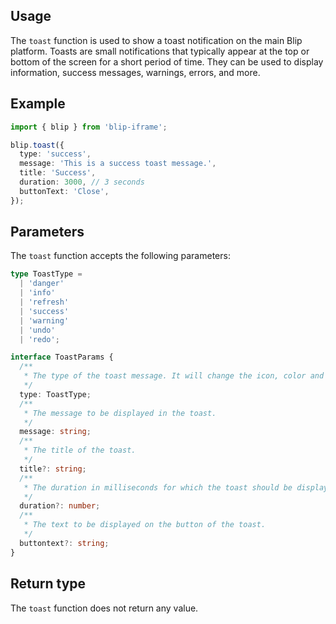 

## Usage

The `toast` function is used to show a toast notification on the main Blip platform.
Toasts are small notifications that typically appear at the top or bottom of the screen for a short period of time. They can be used to display information, success messages, warnings, errors, and more.

## Example

```ts
import { blip } from 'blip-iframe';

blip.toast({
  type: 'success',
  message: 'This is a success toast message.',
  title: 'Success',
  duration: 3000, // 3 seconds
  buttonText: 'Close',
});
```

## Parameters

The `toast` function accepts the following parameters:

```ts
type ToastType =
  | 'danger'
  | 'info'
  | 'refresh'
  | 'success'
  | 'warning'
  | 'undo'
  | 'redo';

interface ToastParams {
  /**
   * The type of the toast message. It will change the icon, color and other styles of the toast
   */
  type: ToastType;
  /**
   * The message to be displayed in the toast.
   */
  message: string;
  /**
   * The title of the toast.
   */
  title?: string;
  /**
   * The duration in milliseconds for which the toast should be displayed.
   */
  duration?: number;
  /**
   * The text to be displayed on the button of the toast.
   */
  buttontext?: string;
}
```

## Return type

The `toast` function does not return any value.
